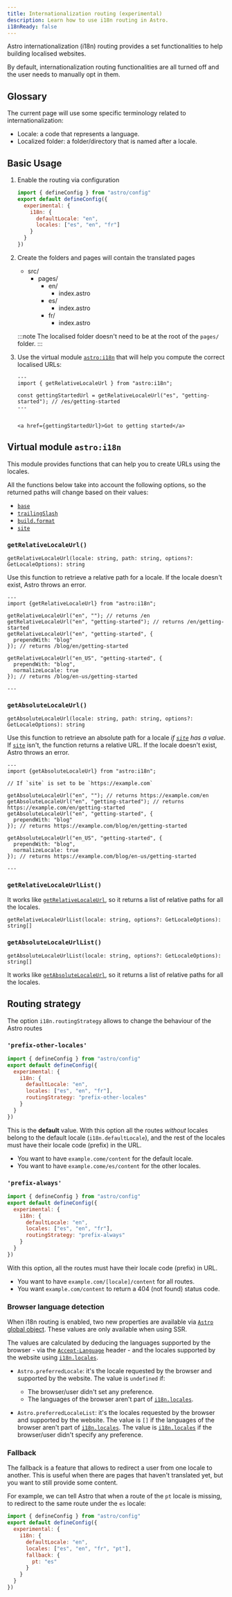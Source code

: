```yaml
---
title: Internationalization routing (experimental)
description: Learn how to use i18n routing in Astro.
i18nReady: false
---
```



Astro internationalization (i18n) routing provides a set functionalities to help building localised websites. 

By default, internationalization routing functionalities are all turned off and the user needs to manually opt in them.

## Glossary

The current page will use some specific terminology related to internationalization:
- Locale: a code that represents a language.
- Localized folder: a folder/directory that is named after a locale.



## Basic Usage

1. Enable the routing via configuration

   ```js title="astro.config.mjs"
   import { defineConfig } from "astro/config"
   export default defineConfig({
     experimental: {
       i18n: {
         defaultLocale: "en",
         locales: ["es", "en", "fr"]
       }
     }
   })
   ```
2. Create the folders and pages will contain the translated pages
    <FileTree>
    - src/
      - pages/
        - en/
          - index.astro
        - es/
          - index.astro
        - fr/
          - index.astro
    </FileTree>

    :::note
    The localised folder doesn't need to be at the root of the `pages/` folder.
    :::

3. Use the virtual module [`astro:i18n`](#virtual-module-astroi18n) that will help you compute the correct localised URLs:

    ```astro title="src/pages/es/index.astro"
    ---
    import { getRelativeLocaleUrl } from "astro:i18n";
    
    const gettingStartedUrl = getRelativeLocaleUrl("es", "getting-started"); // /es/getting-started
    ---
  
    
    <a href={gettingStartedUrl}>Got to getting started</a>
    ```

## Virtual module `astro:i18n`

This module provides functions that can help you to create URLs using the locales.

All the functions below take into account the following options, so the returned paths will change based on their values:

- [`base`](http://localhost:4321/en/reference/configuration-reference/#base)
- [`trailingSlash`](http://localhost:4321/en/reference/configuration-reference/#trailingslash)
- [`build.format`](http://localhost:4321/en/reference/configuration-reference/#buildformat)
- [`site`](http://localhost:4321/en/reference/configuration-reference/#site)

### `getRelativeLocaleUrl()`


`getRelativeLocaleUrl(locale: string, path: string, options?: GetLocaleOptions): string`

Use this function to retrieve a relative path for a locale. If the locale doesn't exist, Astro throws an error. 

```astro title="src/pages/en/index.astro"
---
import {getRelativeLocaleUrl} from "astro:i18n";

getRelativeLocaleUrl("en", ""); // returns /en
getRelativeLocaleUrl("en", "getting-started"); // returns /en/getting-started
getRelativeLocaleUrl("en", "getting-started", {
  prependWith: "blog"
}); // returns /blog/en/getting-started

getRelativeLocaleUrl("en_US", "getting-started", {
  prependWith: "blog",
  normalizeLocale: true
}); // returns /blog/en-us/getting-started

---
```

### `getAbsoluteLocaleUrl()` 

`getAbsoluteLocaleUrl(locale: string, path: string, options?: GetLocaleOptions): string`


Use this function to retrieve an absolute path for a locale _if [`site`] has a value_. If [`site`] isn't, the function returns a relative URL. If the locale doesn't exist, Astro throws an error.


```astro title="src/pages/en/index.astro"
---
import {getAbsoluteLocaleUrl} from "astro:i18n";

// If `site` is set to be `https://example.com`

getAbsoluteLocaleUrl("en", ""); // returns https://example.com/en
getAbsoluteLocaleUrl("en", "getting-started"); // returns https://example.com/en/getting-started
getAbsoluteLocaleUrl("en", "getting-started", {
  prependWith: "blog"
}); // returns https://example.com/blog/en/getting-started

getAbsoluteLocaleUrl("en_US", "getting-started", {
  prependWith: "blog",
  normalizeLocale: true
}); // returns https://example.com/blog/en-us/getting-started

---
```

### `getRelativeLocaleUrlList()`

It works like [`getRelativeLocaleUrl`](#getrelativelocaleurl), so it returns a list of relative paths for all the locales.


`getRelativeLocaleUrlList(locale: string, options?: GetLocaleOptions): string[]`

### `getAbsoluteLocaleUrlList()`

`getAbsoluteLocaleUrlList(locale: string, options?: GetLocaleOptions): string[]`


It works like [`getAbsoluteLocaleUrl`](#getabsolutelocaleurl), so it returns a list of relative paths for all the locales.


## Routing strategy 

The option `i18n.routingStrategy` allows to change the behaviour of the Astro routes

### `'prefix-other-locales'`

```js title="astro.config.mjs" ins={7}
import { defineConfig } from "astro/config"
export default defineConfig({
  experimental: {
    i18n: {
      defaultLocale: "en",
      locales: ["es", "en", "fr"],
      routingStrategy: "prefix-other-locales"
    }
  }
})
```

This is the **default** value. With this option all the routes *without* locales belong to the default locale (`i18n.defaultLocale`), and the rest of the locales must have their locale code (prefix) in the URL.

- You want to have `example.come/content` for the default locale.
- You want to have `example.come/es/content` for the other locales.

### `'prefix-always'`

```js title="astro.config.mjs" ins={7}
import { defineConfig } from "astro/config"
export default defineConfig({
  experimental: {
    i18n: {
      defaultLocale: "en",
      locales: ["es", "en", "fr"],
      routingStrategy: "prefix-always"
    }
  }
})
```

With this option, all the routes must have their locale code (prefix) in URL.

- You want to have `example.com/[locale]/content` for all routes.
- You want `example.com/content` to return a 404 (not found) status code.


### Browser language detection

When i18n routing is enabled, two new properties are available via [`Astro` global object](/en/reference/api-reference/#astro-global). These values are only available when using SSR.

The values are calculated by deducing the languages supported by the browser - via the [`Accept-Language`](https://developer.mozilla.org/en-US/docs/Web/HTTP/Headers/Accept-Language) header -  and the locales supported by the website using [`i18n.locales`].

- `Astro.preferredLocale`: it's the locale requested by the browser and supported by the website. The value is `undefined` if:
  - The browser/user didn't set any preference.
  - The languages of the browser aren't part of [`i18n.locales`].


- `Astro.preferredLocaleList`: it's the locales requested by the browser and supported by the website. The value is `[]` if the languages of the browser aren't part of [`i18n.locales`]. The value is [`i18n.locales`] if the browser/user didn't specify any preference.
  

### Fallback

The fallback is a feature that allows to redirect a user from one locale to another. This is useful when there are pages that haven't translated yet, but you want to still provide some content.

For example, we can tell Astro that when a route of the `pt` locale is missing, to redirect to the same route under the `es` locale:

```js title="astro.config.mjs" ins={6,7-9} ins=", \"pt\""
import { defineConfig } from "astro/config"
export default defineConfig({
  experimental: {
    i18n: {
      defaultLocale: "en",
      locales: ["es", "en", "fr", "pt"],
      fallback: {
        pt: "es"  
      }
    }
  }
})
```

[`site`]: http://localhost:4321/en/reference/configuration-reference/#site
[`i18n.locales`]: http://localhost:4321/en/reference/configuration-reference/#experimentali18nlocales
